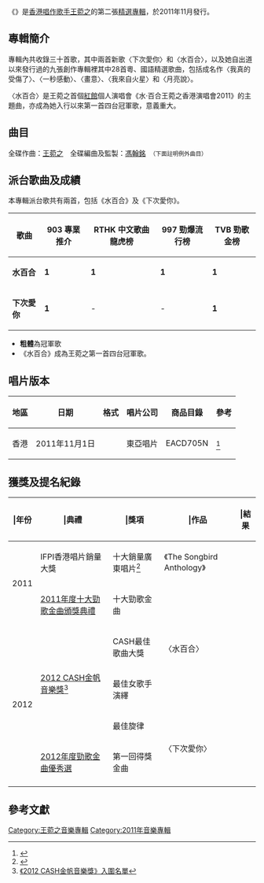 {{Album infobox
|  Name        = The Songbird Anthology
|  Type        = greatest
|  Artist      = [[王菀之|王菀之]]
|  Cover       = The Songbird Anthology.jpg
|  Released    = 2011年11月
| Recorded     = 2005年 - 2011年
|  Genre       = [[流行音乐|流行]]
| Format = [[CD|CD]]、[[数字音乐下载|数字音乐下载]]
|  Label       = [[東亞唱片_(集團)|東亞唱片]]
| Language     = 粵語、國語、英語、法語
| Producer  = [[馮翰銘|馮翰銘]]、[[柳重言|柳重言]]、[[伍仲衡|伍仲衡]]、葉廣權、[[金培達|金培達]]
|  Number      =
|  Last album  = [[Cinema_Of_Love|Cinema Of Love]]<br />（2011年）
|  This album  = '''The Songbird Anthology'''<br />（2011年）
|  Next album  = [[水·百合演唱會|水·百合演唱會]]<br />（2012年）
|Misc        = {{Singles
|Name          = The Songbird Anthology
|Type          = greatest
|single 1      = 〈末日（前1ʹ30ʺ）〉
|single 1 date = 2011年8月1日
|single 2      = 〈水百合〉
|single 2 date = 2011年9月26日
|single 3      = 〈下次爱你〉
|single 3 date = 2011年11月18日
}}
}}

《{{lang|en|'''The Songbird Anthology'''}}》是[[香港|香港]][[創作歌手|唱作歌手]][[王菀之|王菀之]]的第二張[[精選輯|精選專輯]]，於2011年11月發行。

== 專輯簡介 ==
專輯內共收錄三十首歌，其中兩首新歌〈下次愛你〉和〈水百合〉，以及她自出道以來發行過的九張創作專輯裡其中28首粵、國語精選歌曲，包括成名作〈我真的受傷了〉、〈一秒感動〉、〈畫意〉、〈我來自火星〉和〈月亮說〉。

〈水百合〉是王菀之首個[[香港體育館|紅館]]個人演唱會《水·百合王菀之香港演唱會2011》的主題曲，亦成為她入行以來第一首四台冠軍歌，意義重大。

== 曲目 ==
全碟作曲：[[王菀之|王菀之]]　全碟編曲及監製：[[馮翰銘|馮翰銘]]　<small>（下面註明例外曲目）</small>
{{tracklist/common
| Disc 1 —「Swinging Singles」
| a = yes
| p = yes
| l = yes
| extra_column = 選自

| t1 = 末日（前1ʹ30ʺ）
| n1 = 黃偉文、[[余文樂|余文樂]]、[[梁祖堯|梁祖堯]]、[[楊千嬅|楊千嬅]]、[[湯駿業|湯駿業]]、[[黃秋生|黃秋生]]及[[鄭秀文|鄭秀文]]聲演
| l1 = [[黃偉文|黃偉文]]
| extra1 = 

| t2 = 最好的
| l2 = 黃偉文
| extra2 = [[Cinema_Of_Love|Cinema of Love]]

| t3 = 開籠雀
| l3 = 黃偉文
| extra3 = [[Octave_(專輯)|Octave]]

| t4 = 小團圓
| n4 = Octave version
| l4 = 黃偉文
| extra4 = Octave

| t5 = 月亮說
| l5 = 王菀之
| extra5 = [[On_Wings_Of_Time|On Wings of Time]]

| t6 = 大笨鐘
| l6 = [[林夕|林夕]]
| extra6 = On Wings of Time

| t7 = 永遠幾遠
| l7 = 林夕
| n7 = 編曲：馮翰銘、Masa Fukui
| extra7 = [[Infinity_Journey|Infinity Journey]]

| t8 = 我來自火星
| l8 = 林夕
| extra8 = Infinity Journey

| t9 = （巴黎沒有）摩天輪
| l9 = 林夕
| extra9 = [[詩情·畫意|詩情·畫意]]

| t10 = 畫意
| l10 = 林夕
| extra10 = 詩情·畫意

| t11 = 詩情
| l11 = 林夕
| extra11 = 詩情·畫意

| t12 = 手望
| l12 = 王菀之
| extra12 = [[I_Love_My_Name|I Love My Name]]

| t13 = 把戲
| l13 = 王菀之
| n13 = 編曲及監製：[[柳重言|柳重言]]
| extra13 = [[Ivana|Ivana]]

| t14 = 一秒感動
| l14 = 王菀之
| extra14 = Ivana

| t15 = 我真的受傷了
| n15 = 編曲及監製：[[伍仲衡|伍仲衡]]
| l15 = 王菀之
| extra15 = Ivana
}}

{{tracklist/common
| Disc 2 —「Be Water. Be Lily.」
| l = yes
| a = yes
| p = yes
| extra_column = 選自

| t1 = 水百合 
| l1 = 林夕
| n1 = 
| extra1 = 

| t2 = 下次愛你
| l2 = 林夕
| extra2 = 

| t3 = Where's My Teddy?
| n3 = 編曲：王菀之
| l3 = 王菀之
| extra3 = [[王菀之Ivana首張國語創作專輯|首張國語創作專輯]]

| t4 = 安妮・法蘭克
| l4 = 王菀之
| extra4 = Cinema of Love

| t5 = 她扔了根火柴
| n5 = 
| l5 = 王菀之
| extra5 = On Wings of Time

| t6 = 愛自己
| l6 = 王菀之
| n6 = 編曲：[[劉志遠|劉志遠]]；監製：葉廣權
| extra6 = I Love My Name

| t7 = 原來如此
| l7 = 王菀之
| n7 = 編曲：褚鎮東；監製：[[金培達|金培達]]
| extra7 = Ivana

| t8 = 我好愛你
| l8 = 王菀之
| extra8 = 詩情·畫意

| t9 = 愛與奇異果
| n9 = 編曲：[[陳建騏|陳建騏]]
| l9 = [[吳青峯|吳青峯]]、王菀之
| extra9 = 首張國語創作專輯

| t10 = Love Has It All
| n10 = 編曲：柳重言、褚鎮東；監製：柳重言
| l10 = Mom
| extra10 = I Love My Name

| t11 = 雷電
| n11 = French version
| l11 = 王菀之
| extra11 = Ivana

| t12 = 迷失藝術
| l12 = 王菀之
| extra12 = On Wings of Time

| t13 = 是一個誤會沒甚麼可悲
| n13 = 編曲：謝浩文
| l13 = 王菀之
| extra13 = [[Read_My_Senses...|Read My Senses...]]

| t14 = 許願池的希臘少女
| n14 = 
| l14 = [[黃俊郎|黃俊郎]]
| extra14 = Infinity Journey

| t15 = 滿天星
| l15 = 王菀之
| n15 = 編曲及監製：伍仲衡
| extra15 = 詩情·畫意
}}

{{tracklist/common
| Disc 3 —「Lily Vision (Music Video)」（DVD）
| collapsed = 
| extra_column    = 導演
| t1 = 水百合
| n1 = 音樂錄像帶
| extra1 = Vernie Yeung
| l1 = 林夕

| t2 = 安妮．法蘭克
| n2 = 音樂錄像帶
| extra2 = Ivan Yu (offthehabit production)
| l2 = 王菀之

| t3 = 末日（前1ʹ30ʺ）
| n3 = 音樂錄像帶
| extra3 = Riots@London
| l3 = 黃偉文

| t4 = 末日
| n4 = 音樂錄像帶
| extra4 = Heison Ng
| l4 = 黃偉文

| t5 = 錯過了地址
| n5 = 音樂錄像帶
| extra5 = 劉偉強
| l5 = 黃偉文

| t6 = 柳暗花明
| n6 = 音樂錄像帶
| extra6 = [[區雪兒|區雪兒]]
| l6 = 林夕

| t7 = 最好的
| n7 = 音樂錄像帶
| extra7 = Ivan Yu (offthehabit production)
| l7 = 黃偉文

| t8 = 畫外音
| n8 = 音樂錄像帶
| extra8 = 區雪兒
| l8 = 黃偉文

| t9 = 開籠雀
| n9 = 音樂錄像帶
| extra9 = Hey!Mak
| l9 = 黃偉文

| t10 = 低科技之歌
| n10 = 音樂錄像帶
| extra10 = Orson@vis
| l10 = 黃偉文

| t11 = 小團圓
| n11 = 音樂錄像帶
| extra11 = 莊少榮
| l11 = 黃偉文

| t12 = 月亮說
| n12 = 音樂錄像帶
| extra12 = 莊少榮
| l12 = 王菀之

| t13 = 大笨鐘
| n13 = 音樂錄像帶
| extra13 = 莊少榮
| l13 = 林夕

| t14 = 多愁善感
| n14 = 音樂錄像帶
| extra14 = 莊少榮
| l14 = 林夕

| t15 = 永遠幾遠
| n15 = 音樂錄像帶
| extra15 = 莊少榮
| l15 = 林夕

| t16 = 我來自火星
| n16 = 音樂錄像帶
| extra16 = 莊少榮
| l16 = 林夕
}}

==派台歌曲及成績==
本專輯派台歌共有兩首，包括《水百合》及《下次愛你》。

{| class="wikitable"
|-
!歌曲||903 專業推介||RTHK 中文歌曲龍虎榜||997 勁爆流行榜||TVB 勁歌金榜
|-
| '''水百合''' || '''1''' || '''1''' || '''1''' || '''1'''
|-
| '''下次愛你''' || '''1''' || - || - || '''1'''
|}

* '''粗體'''為冠軍歌
* 《水百合》成為王菀之第一首四台冠軍歌。

==唱片版本==
{| class="wikitable plainrowheaders"
|-
! 地區
! 日期
! 格式
! 唱片公司
! 商品目錄
! 參考
|-
! 香港
| 2011年11月1日
| {{hlist|[[CD|CD]]|[[數位音樂下載|數位音樂下載]]}}
| 東亞唱片
| EACD705N
| <ref>{{cite web |title=The Songbird Anthology (2CD + DVD) |publisher=Yesasia |url=https://www.yesasia.com/us/the-songbird-anthology-2cd-dvd/1025602156-0-0-0-zh_TW/info.html |accessdate=2018-02-20 |archive-date=2019-02-18 |archive-url=https://web.archive.org/web/20190218042135/https://www.yesasia.com/us/the-songbird-anthology-2cd-dvd/1025602156-0-0-0-zh_TW/info.html |dead-url=no }}</ref>
|}

== 獲獎及提名紀錄 ==
{| class="wikitable" style="width: 100%;"
! |年份
! |典禮
! |獎項
! |作品
! |結果
|-
| rowspan="2"| 2011
| IFPI香港唱片銷量大獎
| 十大銷量廣東唱片<ref>{{Cite web |url=http://www.ifpihk.org/zh/hong-kong-top-sales-music-award-presented-01-11/hong-kong-top-sales-music-award-presented/2011 |title=2011年度《香港唱片銷量大獎》 |access-date=2013-02-06 |archive-url=https://web.archive.org/web/20130619133353/http://www.ifpihk.org/zh/hong-kong-top-sales-music-award-presented-01-11/hong-kong-top-sales-music-award-presented/2011 |archive-date=2013-06-19 |dead-url=yes }}</ref>
|《The Songbird Anthology》
| {{won}}
|-
| [[2011年度十大勁歌金曲得獎名單|2011年度十大勁歌金曲頒獎典禮]]
| 十大勁歌金曲
| rowspan="4"| 〈水百合〉
| {{won}}
|-
| rowspan="5"| 2012
| rowspan="4"|[[2012_CASH金帆音樂獎|2012 CASH金帆音樂獎]]<ref>[http://www.cash.org.hk/UserFiles/File/en/news/2012%20Golden%20Sail%20/Finalists%202012.pdf 《2012 CASH金帆音樂獎》入圍名單]{{dead link|date=2017年11月 |bot=InternetArchiveBot |fix-attempted=yes }}</ref>
| CASH最佳歌曲大獎
| {{nom}}
|-
| 最佳女歌手演繹
| {{nom}}
|-
| rowspan="2"| 最佳旋律
| {{nom}}
|-
| rowspan="2"| 〈下次愛你〉
| {{nom}}
|-
| [[勁歌金曲優秀選|2012年度勁歌金曲優秀選]]
| 第一回得獎金曲
| {{won}}
|-
|}

== 參考文獻 ==
{{reflist}}


{{王菀之}}

[[Category:王菀之音樂專輯|Category:王菀之音樂專輯]]
[[Category:2011年音樂專輯|Category:2011年音樂專輯]]